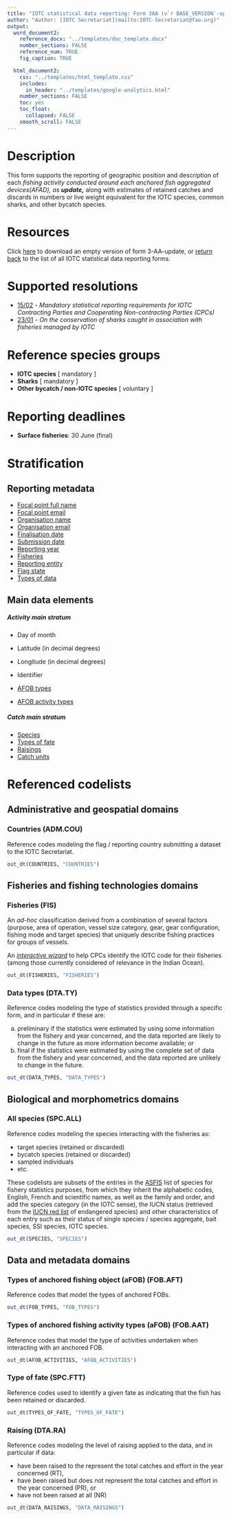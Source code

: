 ```yaml
---
title: "IOTC statistical data reporting: Form 3AA (v`r BASE_VERSION`-update)"
author: "Author: [IOTC Secretariat](mailto:IOTC-Secretariat@fao.org)" 
output:
  word_document2:
    reference_docx: "../templates/doc_template.docx"
    number_sections: FALSE
    reference_num: TRUE
    fig_caption: TRUE

  html_document2:
    css: "../templates/html_template.css"
    includes: 
      in_header: "../templates/google-analytics.html"
    number_sections: FALSE
    toc: yes
    toc_float:
      collapsed: FALSE
    smooth_scroll: FALSE
---
```

  
# Description
  
This form supports the reporting of geographic position and description of each _fishing activity conducted around each anchored fish aggregated devices(AFAD), as **update,**_ along with estimates of retained catches and discards in numbers or live weight equivalent for the IOTC species, common sharks, and other bycatch species.

# Resources

Click [here](https://data.iotc.org/reference/latest/forms/Form-3AA-update.xlsx) to download an empty version of form 3-AA-update, or [return back](..) to the list of all IOTC statistical data reporting forms.

# Supported resolutions

-   [15/02](https://iotc.org/cmm/resolution-1502-mandatory-statistical-reporting-requirements-iotc-contracting-parties-and) - *Mandatory statistical reporting requirements for IOTC Contracting Parties and Cooperating Non-contracting Parties (CPCs)*
-   [23/01](https://iotc.org/cmm/resolution-2301-management-anchored-fish-aggregating-devices-afads) - *On the conservation of sharks caught in association with fisheries managed by IOTC*


# Reference species groups

-   **IOTC species** [ mandatory ]
-   **Sharks** [ mandatory ]
-   **Other bycatch / non-IOTC species** [ voluntary ]

# Reporting deadlines

-   **Surface fisheries**: 30 June (final)


# Stratification

## Reporting metadata

- [Focal point full name](#fcname)
- [Focal point email](#fcemail)
- [Organisation name](#orgname)
- [Organisation email](#orgemail)
- [Finalisation date](#findate)
- [Submission date](#subdate)
- [Reporting year](#repyear)
- [Fisheries](#fisheries)
- [Reporting entity](#repentity)
- [Flag state](#repflagstate)
- [Types of data](#types)

## Main data elements

##### Activity main stratum

- Day of month
- Latitude (in decimal degrees)
- Longitude (in decimal degrees)

- Identifier
- [AFOB types](#FOBtypes)
- [AFOB activity types](#FOBactivityTypes)

##### Catch main stratum


- [Species](#allSpecies)
- [Types of fate](#typesOfFate)
- [Raisings](#raisings)
- [Catch units](#catchUnits)


# Referenced codelists

## Administrative and geospatial domains

### Countries (ADM.COU) {#countries}

Reference codes modeling the flag / reporting country submitting a dataset to the IOTC Secretariat.

```r
out_dt(COUNTRIES, "COUNTRIES")
```


## Fisheries and fishing technologies domains

### Fisheries (FIS) {#fisheries}

An *ad-hoc* classification derived from a combination of several factors (purpose, area of operation, vessel size category, gear, gear configuration, fishing mode and target species) that uniquely describe fishing practices for groups of vessels.

An [*interactive wizard*](https://data.iotc.org/fisheries/wizard) to help CPCs identify the IOTC code for their fisheries (among those currently considered of relevance in the Indian Ocean).

```r
out_dt(FISHERIES, "FISHERIES")
```
### Data types (DTA.TY) {#types}

Reference codes modeling the type of statistics provided through a specific form, and in particular if these are:

a)    preliminary if the statistics were estimated by using some information from the fishery and year concerned, and the data reported are likely to change in the future as more information become available; or
b)    final if the statistics were estimated by using the complete set of data from the fishery and year concerned, and the data reported are unlikely to change in the future.

```r
out_dt(DATA_TYPES, "DATA_TYPES")
```

## Biological and morphometrics domains

### All species (SPC.ALL) {#allSpecies}

Reference codes modeling the species interacting with the fisheries as:

-   target species (retained or discarded)
-   bycatch species (retained or discarded)
-   sampled individuals
-   etc.

These codelists are subsets of the entries in the [ASFIS](https://www.fao.org/fishery/en/collection/asfis/en) list of species for fishery statistics purposes, from which they inherit the alphabetic codes, English, French and scientific names, as well as the family and order, and add the species category (in the IOTC sense), the IUCN status (retrieved from the [IUCN red list](https://www.iucnredlist.org) of endangered species) and other characteristics of each entry such as their status of single species / species aggregate, bait species, SSI species, IOTC species.

```r
out_dt(SPECIES, "SPECIES")
```


## Data and metadata domains


### Types of anchored fishing object (aFOB) (FOB.AFT) {#FOBtypes}

Reference codes that model the types of anchored FOBs.

```r
out_dt(FOB_TYPES, "FOB_TYPES")
```

### Types of anchored fishing activity types (aFOB) (FOB.AAT) {#FOBactivityTypes}

Reference codes that model the type of activities undertaken when interacting with an anchored FOB.

```r
out_dt(AFOB_ACTIVITIES, "AFOB_ACTIVITIES")
```

### Type of fate (SPC.FTT) {#typesOfFate}

Reference codes used to identify a given fate as indicating that the fish has been retained or discarded.

```r
out_dt(TYPES_OF_FATE, "TYPES_OF_FATE")
```

### Raising (DTA.RA) {#raisings}

Reference codes modeling the level of raising applied to the data, and in particular if data:

-  have been raised to the represent the total catches and effort in the year concerned (RT),
-  have been raised but does not represent the total catches and effort in the year concerned (PR), or
-  have not been raised at all (NR)

```r
out_dt(DATA_RAISINGS, "DATA_RAISINGS")
```

